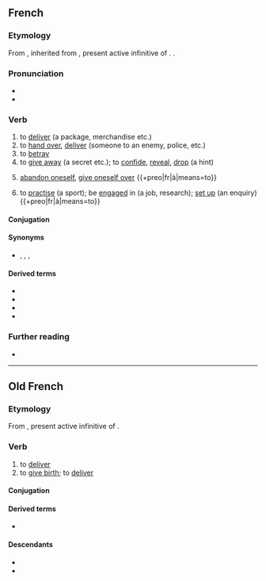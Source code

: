 ==French==

===Etymology===
From {{inh|fr|fro|livrer}}, inherited from {{inh|fr|la|līberāre}}, present active infinitive of {{m|la|līberō}}. {{doublet|fr|libérer}}.

===Pronunciation===
* {{fr-IPA}}
* {{audio|fr|Fr-livrer.ogg|audio}}

===Verb===
{{fr-verb}}

# to [[deliver]] (a package, merchandise etc.)
# to [[hand over]], [[deliver]] (someone to an enemy, police, etc.)
# to [[betray]]
# to [[give away]] (a secret etc.); to [[confide]], [[reveal]], [[drop]] (a hint)
# {{lb|fr|reflexive}} [[abandon oneself]], [[give oneself over]] {{+preo|fr|à|means=to}}
# {{lb|fr|reflexive}} to [[practise]] (a sport); be [[engaged]] in (a job, research); [[set up]] (an enquiry) {{+preo|fr|à|means=to}}

====Conjugation====
{{fr-conj-auto}}

====Synonyms====
* {{l|fr|emmener}}, {{l|fr|transporter}}, {{l|fr|déposer}}, {{l|fr|dénoncer}}

====Derived terms====
* {{l|fr|livraison}}
* {{l|fr|livrer à soi-même}}
* {{l|fr|livrer bataille}}
* {{l|fr|livreur}}

===Further reading===
* {{R:TLFi}}

----

==Old French==

===Etymology===
From {{inh|fro|la|līberāre}}, present active infinitive of {{m|la|līberō}}.

===Verb===
{{head|fro|verb}}

# to [[deliver]]
# to [[give birth]]; to [[deliver]]

====Conjugation====
{{fro-conj-er}}

====Derived terms====
* {{l|fro|delivrer}}

====Descendants====
* {{desc|fr|livrer}}
* {{desc|enm|lyveren|bor=1}}